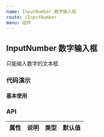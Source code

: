 ```yaml
---
name: InputNumber 数字输入框
route: /InputNumber
menu: 组件
---
```




## InputNumber 数字输入框

只能输入数字的文本框

### 代码演示

#### 基本使用

<ActionBox code={BasicDemoCode} title="" desc="">
  <BasicDemo></BasicDemo>
</ActionBox>


### API

| 属性 | 说明 | 类型 | 默认值 |
| ---- | ---- | ---- | ------ |